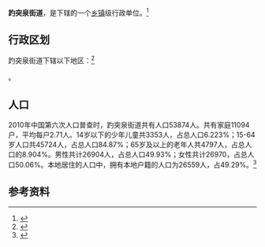 {{中国乡级行政区|37/01/02/003/000}}

'''趵突泉街道'''，是{{PRC admin/fullname|37/01/02/003/000|3}}下辖的一个[[乡镇|乡镇]]级行政单位。<ref>{{PRC admin/ref sgc|{{PRC admin/parent|37/01/02/003/000}}}}</ref>

== 行政区划 ==

趵突泉街道下辖以下地区：<ref>{{PRC admin/ref sgc|37/01/02/003/000}}</ref>

{{PRC admin/children|37/01/02/003/000}}。
== 人口 ==

2010年中国第六次人口普查时，趵突泉街道共有人口53874人。共有家庭11094户，平均每户2.71人。14岁以下的少年儿童共3353人，占总人口6.223%；15-64岁人口共45724人，占总人口84.87%；65岁及以上的老年人共4797人，占总人口的8.904%。男性共计26904人，占总人口49.93%；女性共计26970，占总人口50.06%。本地居住的人口中，拥有本地户籍的人口为26559人，占49.29%。<ref name="人口普查2010">{{cite web| url =http://www.yearbookchina.com/navipage-n2013030152000017.html| title =《中国2010年人口普查分乡、镇、街道资料》| author =中国国务院人口普查办公室、中国国家统计局人口就业统计司等| year =2010| website =统计年鉴分享平台| page =表15 山东省乡、镇、街道人口| format =收费| access-date =2018-07-19| archive-url =https://web.archive.org/web/20180719084356/http://www.yearbookchina.com/navipage-n2013030152000017.html| archive-date =2018-07-19| dead-url =no}}</ref>

== 参考资料 ==

{{reflist}}

{{行政区划小作品}}
{{PRC admin/navcat|37/01/02/003/000}}